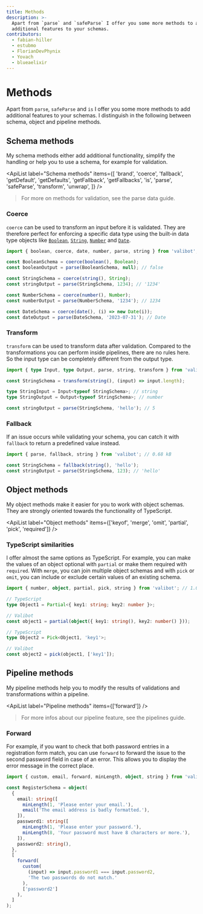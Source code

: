 ```yaml
---
title: Methods
description: >-
  Apart from `parse` and `safeParse` I offer you some more methods to add
  additional features to your schemas.
contributors:
  - fabian-hiller
  - estubmo
  - FlorianDevPhynix
  - Yovach
  - blueaelixir
---
```



# Methods

Apart from <Link href="/api/parse/">`parse`</Link>, <Link href="/api/safeParse/">`safeParse`</Link> and <Link href="/api/is/">`is`</Link> I offer you some more methods to add additional features to your schemas. I distinguish in the following between schema, object and pipeline methods.

## Schema methods

My schema methods either add additional functionality, simplify the handling or help you to use a schema, for example for validation.

<ApiList
  label="Schema methods"
  items={[
    'brand',
    'coerce',
    'fallback',
    'getDefault',
    'getDefaults',
    'getFallback',
    'getFallbacks',
    'is',
    'parse',
    'safeParse',
    'transform',
    'unwrap',
  ]}
/>

> For more on methods for validation, see the <Link href="/guides/parse-data">parse data</Link> guide.

### Coerce

‎<Link href="/api/coerce/">`coerce`</Link> can be used to transform an input before it is validated. They are therefore perfect for enforcing a specific data type using the built-in data type objects like [`Boolean`](https://developer.mozilla.org/en-US/docs/Web/JavaScript/Reference/Global_Objects/Boolean), [`String`](https://developer.mozilla.org/en-US/docs/Web/JavaScript/Reference/Global_Objects/String/String), [`Number`](https://developer.mozilla.org/en-US/docs/Web/JavaScript/Reference/Global_Objects/Number/Number) and [`Date`](https://developer.mozilla.org/en-US/docs/Web/JavaScript/Reference/Global_Objects/Date/Date).

```ts
import { boolean, coerce, date, number, parse, string } from 'valibot'; // 0.75 kB

const BooleanSchema = coerce(boolean(), Boolean);
const booleanOutput = parse(BooleanSchema, null); // false

const StringSchema = coerce(string(), String);
const stringOutput = parse(StringSchema, 1234); // '1234'

const NumberSchema = coerce(number(), Number);
const numberOutput = parse(NumberSchema, '1234'); // 1234

const DateSchema = coerce(date(), (i) => new Date(i));
const dateOutput = parse(DateSchema, '2023-07-31'); // Date
```

### Transform

‎<Link href="/api/transform/">`transform`</Link> can be used to transform data after validation. Compared to the transformations you can perform inside <Link href="/guides/pipelines/">pipelines</Link>, there are no rules here. So the input type can be completely different from the output type.

```ts
import { type Input, type Output, parse, string, transform } from 'valibot'; // 0.67 kB

const StringSchema = transform(string(), (input) => input.length);

type StringInput = Input<typeof StringSchema>; // string
type StringOutput = Output<typeof StringSchema>; // number

const stringOutput = parse(StringSchema, 'hello'); // 5
```

### Fallback

If an issue occurs while validating your schema, you can catch it with <Link href="/api/fallback/">`fallback`</Link> to return a predefined value instead.

```ts
import { parse, fallback, string } from 'valibot'; // 0.68 kB

const StringSchema = fallback(string(), 'hello');
const stringOutput = parse(StringSchema, 123); // 'hello'
```

## Object methods

My object methods make it easier for you to work with object schemas. They are strongly oriented towards the functionality of TypeScript.

<ApiList
  label="Object methods"
  items={['keyof', 'merge', 'omit', 'partial', 'pick', 'required']}
/>

### TypeScript similarities

I offer almost the same options as TypeScript. For example, you can make the values of an object optional with <Link href="/api/partial/">`partial`</Link> or make them required with <Link href="/api/required/">`required`</Link>. With <Link href="/api/merge/">`merge`</Link>, you can join multiple object schemas and with <Link href="/api/pick/">`pick`</Link> or <Link href="/api/omit/">`omit`</Link>, you can include or exclude certain values of an existing schema.

```ts
import { number, object, partial, pick, string } from 'valibot'; // 1.08 kB

// TypeScript
type Object1 = Partial<{ key1: string; key2: number }>;

// Valibot
const object1 = partial(object({ key1: string(), key2: number() }));

// TypeScript
type Object2 = Pick<Object1, 'key1'>;

// Valibot
const object2 = pick(object1, ['key1']);
```

## Pipeline methods

My pipeline methods help you to modify the results of validations and transformations within a pipeline.

<ApiList label="Pipeline methods" items={['forward']} />

> For more infos about our pipeline feature, see the <Link href="/guides/pipelines/">pipelines</Link> guide.

### Forward

For example, if you want to check that both password entries in a registration form match, you can use <Link href="/api/forward/">`forward`</Link> to forward the issue to the second password field in case of an error. This allows you to display the error message in the correct place.

```ts
import { custom, email, forward, minLength, object, string } from 'valibot'; // 1.23 kB

const RegisterSchema = object(
  {
    email: string([
      minLength(1, 'Please enter your email.'),
      email('The email address is badly formatted.'),
    ]),
    password1: string([
      minLength(1, 'Please enter your password.'),
      minLength(8, 'Your password must have 8 characters or more.'),
    ]),
    password2: string(),
  },
  [
    forward(
      custom(
        (input) => input.password1 === input.password2,
        'The two passwords do not match.'
      ),
      ['password2']
    ),
  ]
);
```
